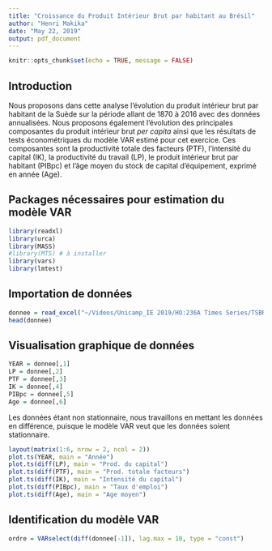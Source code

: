 ```yaml
---
title: "Croissance du Produit Intérieur Brut par habitant au Brésil"
author: "Henri Makika"
date: "May 22, 2019"
output: pdf_document
---
```


```r
knitr::opts_chunk$set(echo = TRUE, message = FALSE)
```

## Introduction

Nous proposons dans cette analyse lʼévolution du produit intérieur brut par habitant de la Suède sur la période allant de 1870 à 2016 avec des données annualisées. Nous proposons également lʼévolution des principales composantes du produit intérieur brut *per capita* ainsi que les résultats de tests économétriques du modèle VAR estimé pour cet exercice. Ces composantes sont la productivité totale des facteurs
(PTF), lʼintensité du capital (IK), la productivité du travail (LP), le produit intérieur brut par habitant (PIBpc) et l'âge moyen du stock de capital d'équipement, exprimé en année (Age).

## Packages nécessaires pour estimation du modèle VAR

```r
library(readxl)
library(urca)
library(MASS)
#library(MTS) # à installer
library(vars)
library(lmtest)
```

## Importation de données


```r
donnee = read_excel("~/Videos/Unicamp_IE 2019/HO:236A Times Series/TSBRA.xlsx")
head(donnee)
```

## Visualisation graphique de données

```r
YEAR = donnee[,1]
LP = donnee[,2]
PTF = donnee[,3]
IK = donnee[,4]
PIBpc = donnee[,5]
Age = donnee[,6]
```

Les données étant non stationnaire, nous travaillons en mettant les données en différence, puisque le modèle VAR veut que les données soient stationnaire.

```r
layout(matrix(1:6, nrow = 2, ncol = 2))
plot.ts(YEAR, main = "Année")
plot.ts(diff(LP), main = "Prod. du capital")
plot.ts(diff(PTF), main = "Prod. totale facteurs")
plot.ts(diff(IK), main = "Intensité du capital")
plot.ts(diff(PIBpc), main = "Taux d'emploi")
plot.ts(diff(Age), main = "Age moyen")
```

## Identification du modèle VAR

```r
ordre = VARselect(diff(donnee[-1]), lag.max = 10, type = "const")
```

